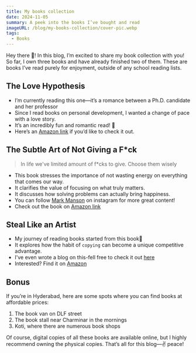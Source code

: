```yaml
---
title: My books collection
date: 2024-11-05
summary: A peek into the books I’ve bought and read
imageURL: /blog/my-books-collection/cover-pic.webp
tags:
  - Books
---
```



Hey there 👋! In this blog, I’m excited to share my book collection with you! So far, I own three books and have already finished two of them. These are books I’ve read purely for enjoyment, outside of any school reading lists.

<H2>The Love Hypothesis</H2>

- I’m currently reading this one—it’s a romance between a Ph.D. candidate and her professor
- Since I read books on personal development, I wanted a change of pace with a love story.
- It’s an incredibly fun and romantic read! 💞
- Here’s an [Amazon link](https://amzn.to/4eck4by) if you’d like to check it out.

<H2>The Subtle Art of Not Giving a F*ck</H2>

> In life we've limited amount of f\*cks to give. Choose them wisely

- This book stresses the importance of not wasting energy on everything that comes our way.
- It clarifies the value of focusing on what truly matters.
- It discusses how solving problems can actually bring happiness.
- You can follow [Mark Manson](https://www.instagram.com/markmanson/) on instagram for more great content!
- Check out the book on [Amazon link](https://amzn.to/3UEadEA)

<H2>Steal Like an Artist</H2>

- My journey of reading books started from this book📕
- It explores how the habit of `copying` can become a unique competitive advantage.
- I've even wrote a blog on this-fell free to check it out [here](/steal-like-an-artist)
- Interested? Find it on [Amazon](https://amzn.to/3YUHj5m)

<H2>Bonus</H2>

If you’re in Hyderabad, here are some spots where you can find books at affordable prices:

1. The book van on DLF street
2. The book stall near Charminar in the mornings
3. Koti, where there are numerous book shops

Of course, digital copies of all these books are available online, but I highly recommend owning the physical copies. That’s all for this blog—✌️ peace!
